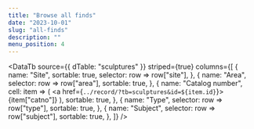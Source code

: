 ```yaml
---
title: "Browse all finds"
date: "2023-10-01"
slug: "all-finds"
description: ""
menu_position: 4
---
```



<DataTb
  source={{
    dTable: "sculptures"
  }}
  striped={true}
  columns={[
  {
    name: "Site",
    sortable: true,
    selector: row => row["site"],
  },
  {
    name: "Area",
    selector: row => row["area"],
    sortable: true,
  },
  {
    name: "Catalog number",
    cell: item => (
          <a href={`../record/?tb=sculptures&id=${item.id}`}>
            {item["catno"]} 
          </a>
        ),
    sortable: true,
  },
  {
    name: "Type",
    selector: row => row["type"],
    sortable: true,
  },
  {
    name: "Subject",
    selector: row => row["subject"],
    sortable: true,
  },
]}
/>